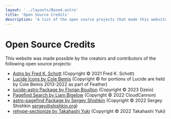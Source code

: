 ```yaml
---
layout: '../layouts/Based.astro'
title: 'Open Source Credits'
description: 'A list of the open source projects that made this website possible'
---
```


# Open Source Credits

This website was made possible by the creators and contributors of the following open source projects:

- [Astro by Fred K. Schott](https://astro.build/) (Copyright © 2021 Fred K. Schott)
- [Lucide Icons by Cole Bemis](https://lucide.dev/) (Copyright © for portions of Lucide are held by Cole Bemis 2013-2022 as part of Feather)
- [lucide-astro Package by Florian Bouillon](https://github.com/dzeiocom/lucide-astro) (Copyright © 2023 Dzeio)
- [Pagefind Search by Liam Bigelow](https://pagefind.app/) (Copyright © 2022 CloudCannon)
- [astro-pagefind Package by Sergey Shishkin](https://github.com/shishkin/astro-pagefind) (Copyright © 2022 Sergey Shishkin sergey@shishkin.org)
- [rehype-sectionize by Takahashi Yuki](https://github.com/hbsnow/rehype-sectionize) (Copyright © 2022 Takahashi Yuki)